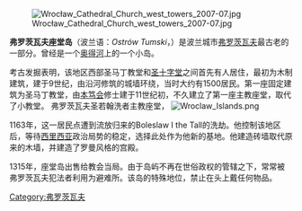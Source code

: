 {{unreferenced|time=2009-05-19T12:41:10+00:00}}
[[File:Wrocław_Cathedral_Church_west_towers_2007-07.jpg|thumb]]

'''弗罗茨瓦夫座堂岛'''（波兰语：''Ostrów Tumski''，{{lang-de|Dominsel}}）是波兰城市[[弗罗茨瓦夫|弗罗茨瓦夫]]最古老的一部分。曾经是一个[[奥得河|奥得河]]上的一个小岛。

考古发掘表明，该地区西部圣马丁教堂和[[圣十字堂_(弗罗茨瓦夫)|圣十字堂]]之间首先有人居住，最初为木制建筑，建于9世纪，由沿河修筑的城墙环绕，当时大约有1500居民。第一座固定建筑为圣马丁教堂，由[[本笃会|本笃会]]修士建于11世纪初，不久建立了第一座主教座堂，取代了小教堂。
弗罗茨瓦夫圣若翰洗者主教座堂，
[[File:Wroclaw_Islands.png|thumb]]

1163年，这一居民点遭到流放归来的Boleslaw I the Tall的洗劫。他控制该地区后，等待[[西里西亚|西里西亚]]政治局势的稳定，选择此处作为他新的基地。他建造砖墙取代原来的木墙，并建造了罗曼风格的宫殿。

1315年，座堂岛出售给教会当局。由于岛屿不再在世俗政权的管辖之下，常常被弗罗茨瓦夫犯法者利用为避难所。该岛的特殊地位，禁止在头上戴任何物品。
{{commonscat|Ostrów Tumski in Wrocław}}

[[Category:弗罗茨瓦夫|Category:弗罗茨瓦夫]]